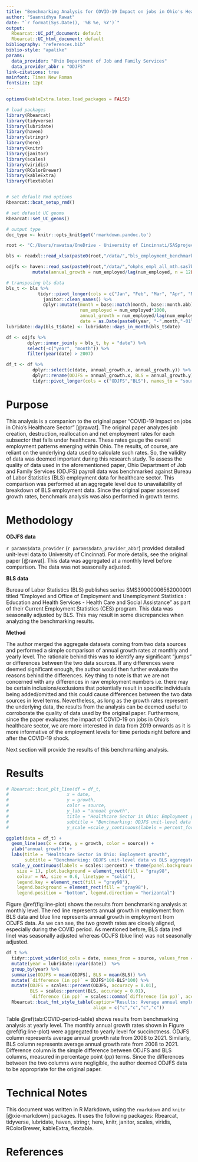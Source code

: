 ```yaml
---
title: "Benchmarking Analysis for COVID-19 Impact on jobs in Ohio's Healthcare Sector"
author: "Saannidhya Rawat"
date: "`r format(Sys.Date(), '%B %e, %Y')`"
output:
  Rbearcat::UC_pdf_document: default
  Rbearcat::UC_html_document: default
bibliography: "references.bib"
biblio-style: "apalike"
params: 
  data_provider: "Ohio Department of Job and Family Services"
  data_provider_abbr : "ODJFS"
link-citations: true
mainfont: Times New Roman
fontsize: 12pt
---
```


```r
options(kableExtra.latex.load_packages = FALSE)

# load packages
library(Rbearcat)
library(tidyverse)
library(lubridate)
library(haven)
library(stringr)
library(here)
library(knitr)
library(janitor)
library(scales)
library(viridis)
library(RColorBrewer)
library(kableExtra)
library(flextable)


# set default Rmd options
Rbearcat::bcat_setup_rmd()

# set default UC geoms
Rbearcat::set_UC_geoms()

# output type
doc_type <- knitr::opts_knit$get('rmarkdown.pandoc.to')

```

```r
root <- "C:/Users/rawatsa/OneDrive - University of Cincinnati/SASprojects/ohphs_covid_impact"

bls <- readxl::read_xlsx(paste0(root,"/data/","bls_employment_benchmarking_data.xlsx"), sheet = "data")

odjfs <- haven::read_sas(paste0(root,"/data/","ohphs_empl_all_mth.sas7bdat")) %>%
          mutate(annual_growth = num_employed/lag(num_employed, n = 12L) - 1)

```

```r

# transposing bls data
bls_t <- bls %>%
            tidyr::pivot_longer(cols = c("Jan", "Feb", "Mar", "Apr", "May", "Jun", "Jul", "Aug", "Sep", "Oct", "Nov", "Dec"), names_to = "month", values_to = "num_employed") %>%
              janitor::clean_names() %>%
              dplyr::mutate(month = base::match(month, base::month.abb),
                            num_employed = num_employed*1000, 
                            annual_growth = num_employed/lag(num_employed, n = 12L) - 1,
                            date = as.Date(paste0(year, "-",month,"-01")) )
lubridate::day(bls_t$date) <- lubridate::days_in_month(bls_t$date)  

```


```r
df <- odjfs %>%
        dplyr::inner_join(y = bls_t, by = "date") %>%
        select(-c("year", "month")) %>%
        filter(year(date) > 2007)

df_t <- df %>%
          dplyr::select(c(date, annual_growth.x, annual_growth.y)) %>%
          dplyr::rename(ODJFS = annual_growth.x, BLS = annual_growth.y) %>%
          tidyr::pivot_longer(cols = c("ODJFS","BLS"), names_to = "source", values_to = "growth")

```


# Purpose

This analysis is a companion to the original paper "COVID-19 Impact on jobs in Ohio's Healthcare Sector" [@rawat]. The original paper analyzes job creation, destruction, reallocation and net employment rates for each subsector that falls under healthcare. These rates gauge the overall employment patterns emerging within Ohio. The results, of course, are reliant on the underlying data used to calculate such rates. So, the validity of data was deemed important during this research study. To assess the quality of data used in the aforementioned paper, Ohio Department of Job and Family Services (ODJFS) payroll data was benchmarked against Bureau of Labor Statistics (BLS) employment data for healthcare sector. This comparison was performed at an aggregate level due to unavailability of breakdown of BLS employment data. Since the original paper assessed growth rates, benchmark analysis was also performed in growth terms.

# Methodology

**ODJFS data**

`r params$data_provider` (`r params$data_provider_abbr`) provided detailed unit-level data to University of Cincinnati. For more details, see the original paper [@rawat]. This data was aggregated at a monthly level before comparison. The data was not seasonally adjusted.

**BLS data**

Bureau of Labor Statistics (BLS) publishes series SMS39000006562000001 titled "Employed and Office of Employment and Unemployment Statistics : Education and Health Services - Health Care and Social Assistance" as part of their Current Employment Statistics (CES) program. This data was seasonally adjusted by BLS. This may result in some discrepancies when analyzing the benchmarking results.


**Method**

The author merged the aggregate datasets coming from two data sources and performed a simple comparison of annual growth rates at monthly and yearly level. The rationale behind this was to identify any significant "jumps" or differences between the two data sources. If any differences were deemed significant enough, the author would then further evaluate the reasons behind the differences. Key thing to note is that we are not concerned with any differences in raw employment numbers i.e. there may be certain inclusions/exclusions that potentially result in specific individuals being added/omitted and this could cause differences between the two data sources in level terms. Nevertheless, as long as the growth rates represent the underlying data, the results from the analysis can be deemed useful to corroborate the quality of data used by the original paper. Furthermore, since the paper evaluates the impact of COVID-19 on jobs in Ohio's healthcare sector, we are more interested in data from 2019 onwards as it is more informative of the employment levels for time periods right before and after the COVID-19 shock. 

Next section will provide the results of this benchmarking analysis.

# Results

```r
# Rbearcat::bcat_plt_line(df = df_t,
#                      x = date,
#                      y = growth,
#                      color = source, 
#                      y_lab = "annual growth",
#                      title = "Healthcare Sector in Ohio: Employment growth",
#                      subtitle = "Benchmarking: ODJFS unit-level data vs BLS aggregate data",
#                      y_scale =scale_y_continuous(labels = percent_format()) )

ggplot(data = df_t) +
  geom_line(aes(x = date, y = growth, color = source)) +
  ylab("annual growth") +
  labs(title = "Healthcare Sector in Ohio: Employment growth", 
       subtitle = "Benchmarking: ODJFS unit-level data vs BLS aggregate data") +
  scale_y_continuous(labels = scales::percent) + theme(panel.background = element_rect(fill = "gray98",
    size = 1), plot.background = element_rect(fill = "gray98",
    colour = NA, size = 0.6, linetype = "solid"),
    legend.key = element_rect(fill = "gray98"),
    legend.background = element_rect(fill = "gray98"),
    legend.position = "bottom", legend.direction = "horizontal")

```

Figure \@ref(fig:line-plot) shows the results from benchmarking analysis at monthly level. The red line represents annual growth in employment from BLS data and blue line represents annual growth in employment from ODJFS data. As we can see, the two growth rates are closely aligned, especially during the COVID period. As mentioned before, BLS data (red line) was seasonally adjusted whereas ODJFS (blue line) was not seasonally adjusted.


```r
df_t %>%
  tidyr::pivot_wider(id_cols = date, names_from = source, values_from = growth) %>%
  mutate(year = lubridate::year(date))  %>%
  group_by(year) %>%
  summarise(ODJFS = mean(ODJFS), BLS = mean(BLS)) %>%
  mutate(`difference (in pp)` = ODJFS*100-BLS*100) %>%
  mutate(ODJFS = scales::percent(ODJFS, accuracy = 0.01), 
         BLS = scales::percent(BLS, accuracy = 0.01),
         `difference (in pp)` = scales::comma(`difference (in pp)`, accuracy = 0.01)) %>%
  Rbearcat::bcat_fmt_style_table(caption="Results: Average annual employment growth per year of Ohio's Healthcare sector",
                                 align = c("c","c","c","c"))
```

Table \@ref(tab:COVID-period-table) shows results from benchmarking analysis at yearly level. The monthly annual growth rates shown in Figure \@ref(fig:line-plot) were aggregated to yearly level for succinctness. ODJFS column represents average annual growth rate from 2008 to 2021. Similarly, BLS column represents average annual growth rate from 2008 to 2021. Difference column is the simple difference between ODJFS and BLS columns, measured in percentage point (pp) terms. Since the differences between the two columns were negligible, the author deemed ODJFS data to be appropriate for the original paper.

# Technical Notes

This document was written in R Markdown, using the `rmarkdown` and `knitr` [@xie-markdown] packages. It uses the following packages: Rbearcat, tidyverse, lubridate, haven, stringr, here, knitr, janitor, scales, viridis, RColorBrewer, kableExtra, flextable.


# References


